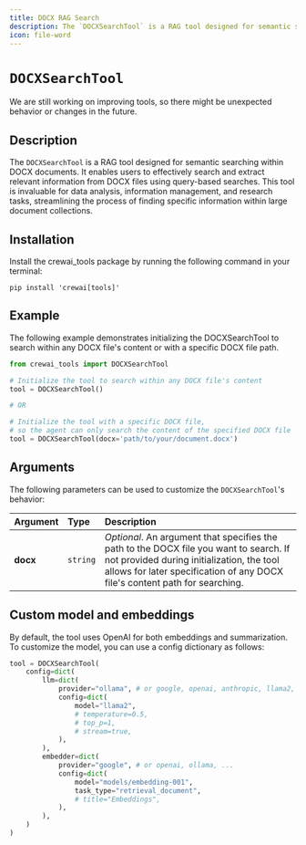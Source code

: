 ```yaml
---
title: DOCX RAG Search
description: The `DOCXSearchTool` is a RAG tool designed for semantic searching within DOCX documents.
icon: file-word
---
```


# `DOCXSearchTool`

<Note>
    We are still working on improving tools, so there might be unexpected behavior or changes in the future.
</Note>

## Description

The `DOCXSearchTool` is a RAG tool designed for semantic searching within DOCX documents. 
It enables users to effectively search and extract relevant information from DOCX files using query-based searches.
This tool is invaluable for data analysis, information management, and research tasks, 
streamlining the process of finding specific information within large document collections.

## Installation

Install the crewai_tools package by running the following command in your terminal:

```shell
pip install 'crewai[tools]'
```

## Example

The following example demonstrates initializing the DOCXSearchTool to search within any DOCX file's content or with a specific DOCX file path.

```python Code
from crewai_tools import DOCXSearchTool

# Initialize the tool to search within any DOCX file's content
tool = DOCXSearchTool()

# OR

# Initialize the tool with a specific DOCX file, 
# so the agent can only search the content of the specified DOCX file
tool = DOCXSearchTool(docx='path/to/your/document.docx')
```

## Arguments

The following parameters can be used to customize the `DOCXSearchTool`'s behavior:

| Argument       | Type     | Description                                                                                                                         |
|:---------------|:---------|:-------------------------------------------------------------------------------------------------------------------------------------|
| **docx**        | `string` | _Optional_. An argument that specifies the path to the DOCX file you want to search. If not provided during initialization, the tool allows for later specification of any DOCX file's content path for searching. |

## Custom model and embeddings

By default, the tool uses OpenAI for both embeddings and summarization. To customize the model, you can use a config dictionary as follows:

```python Code
tool = DOCXSearchTool(
    config=dict(
        llm=dict(
            provider="ollama", # or google, openai, anthropic, llama2, ...
            config=dict(
                model="llama2",
                # temperature=0.5,
                # top_p=1,
                # stream=true,
            ),
        ),
        embedder=dict(
            provider="google", # or openai, ollama, ...
            config=dict(
                model="models/embedding-001",
                task_type="retrieval_document",
                # title="Embeddings",
            ),
        ),
    )
)
```
